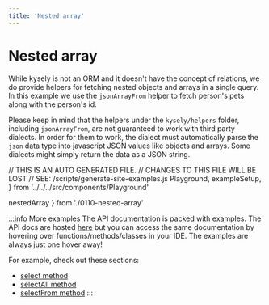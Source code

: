 ```yaml
---
title: 'Nested array'
---
```


# Nested array

While kysely is not an ORM and it doesn't have the concept of relations, we do provide
helpers for fetching nested objects and arrays in a single query. In this example we
use the `jsonArrayFrom` helper to fetch person's pets along with the person's id.

Please keep in mind that the helpers under the `kysely/helpers` folder, including
`jsonArrayFrom`, are not guaranteed to work with third party dialects. In order for
them to work, the dialect must automatically parse the `json` data type into
javascript JSON values like objects and arrays. Some dialects might simply return
the data as a JSON string.

// THIS IS AN AUTO GENERATED FILE.
// CHANGES TO THIS FILE WILL BE LOST
// SEE: /scripts/generate-site-examples.js
  Playground,
  exampleSetup,
} from '../../../src/components/Playground'

  nestedArray
} from './0110-nested-array'

<div style={{ marginBottom: '1em' }}>
  <Playground code={nestedArray} setupCode={exampleSetup} />
</div>

:::info More examples
The API documentation is packed with examples. The API docs are hosted [here](https://kysely-org.github.io/kysely/)
but you can access the same documentation by hovering over functions/methods/classes in your IDE. The examples are always
just one hover away!

For example, check out these sections:
 - [select method](https://kysely-org.github.io/kysely/classes/SelectQueryBuilder.html#select)
 - [selectAll method](https://kysely-org.github.io/kysely/classes/SelectQueryBuilder.html#selectAll)
 - [selectFrom method](https://kysely-org.github.io/kysely/classes/Kysely.html#selectFrom)
:::
